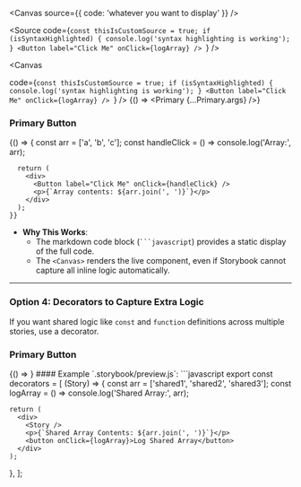 
<Meta of={ButtonStories} />

<Canvas source={{ code: 'whatever you want to display' }} />


<Source
  code={`const thisIsCustomSource = true;
if (isSyntaxHighlighted) {
  console.log('syntax highlighting is working');
}
<Button label="Click Me" onClick={logArray} />
`}
/>

<Canvas
  
  code={`const thisIsCustomSource = true;
if (isSyntaxHighlighted) {
  console.log('syntax highlighting is working');
}
<Button label="Click Me" onClick={logArray} />
`}
/>
<Canvas>
  {() => <Primary {...Primary.args} />}
</Canvas>
### Primary Button
<Canvas>

<Story name="Full Source Button">
    {() => {
      const arr = ['a', 'b', 'c'];
      const handleClick = () => console.log('Array:', arr);

      return (
        <div>
          <Button label="Click Me" onClick={handleClick} />
          <p>{`Array contents: ${arr.join(', ')}`}</p>
        </div>
      );
    }}
</Story>
</Canvas>

- **Why This Works**:
  - The markdown code block (` ```javascript `) provides a static display of the full code.
  - The `<Canvas>` renders the live component, even if Storybook cannot capture all inline logic automatically.

---

### **Option 4: Decorators to Capture Extra Logic**

If you want shared logic like `const` and `function` definitions across multiple stories, use a decorator.

### Primary Button

<Canvas sourceState='shown' code="sinbad">
  {() => <Primary {...Primary.args} />}
</Canvas>
#### Example `.storybook/preview.js`:
```javascript
export const decorators = [
  (Story) => {
    const arr = ['shared1', 'shared2', 'shared3'];
    const logArray = () => console.log('Shared Array:', arr);

    return (
      <div>
        <Story />
        <p>{`Shared Array Contents: ${arr.join(', ')}`}</p>
        <button onClick={logArray}>Log Shared Array</button>
      </div>
    );

},
];
